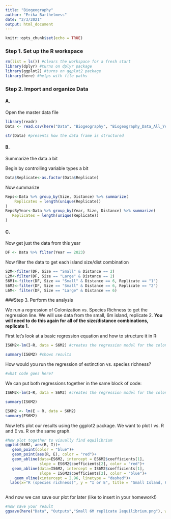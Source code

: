 ```yaml
---
title: "Biogeography"
author: "Erika Barthelmess"
date: "2/3/2021"
output: html_document
---
```


```r
knitr::opts_chunk$set(echo = TRUE)
```
### Step 1. Set up the R workspace

```r
rm(list = ls()) #clears the workspace for a fresh start
library(dplyr) #turns on dplyr package
library(ggplot2) #turns on ggplot2 package
library(here) #helps with file paths
```

### Step 2. Import and organize Data

#### A.
Open the master data file

```r
library(readr)
Data <- read.csv(here("Data", "Biogeography", "Biogeography_Data_All_Years.csv"), stringsAsFactors = T)

str(Data) #presents how the data frame is structured
```
#### B. 
Summarize the data a bit

Begin by controlling variable types a bit
```r
Data$Replicate<-as.factor(Data$Replicate)
```

Now summarize
```r
Reps<-Data %>% group_by(Size, Distance) %>% summarize(
	Replicates = length(unique(Replicate))
)
RepsByYear<-Data %>% group_by(Year, Size, Distance) %>% summarize(
   Replicates = length(unique(Replicate))
)
```

#### C. 
Now get just the data from this year
```r
DF <- Data %>% filter(Year == 2023)
```

Now filter the data to get each island size/dist combination

```r
S2M<-filter(DF, Size == "Small" & Distance == 2)
L2M<-filter(DF, Size == "Large" & Distance == 2)
S6M1<-filter(DF, Size == "Small" & Distance == 6, Replicate == "1")
S6M2<-filter(DF, Size == "Small" & Distance == 6, Replicate == "2")
L6M<- filter(DF, Size == "Large" & Distance == 6)

```
###Step 3. Perform the analysis

We run a regression of Colonization vs. Species Richness to get the regression line.  We will use data from the small, 6m island, replicate 2.  **You will need to do this again for all of the size/distance combinations, replicate 1.**

First let's look at a basic regression equation and how to structure it in R:
```r
IS6M2<-lm(I~R, data = S6M2) #creates the regression model for the colonization (I) vs. R for the Small (S), 6m (6M) island, replicate 2.

summary(IS6M2) #shows results
```

How would you run the regression of extinction vs. species richness?
```r
#what code goes here?
```


We can put both regressions together in the same block of code:
```r
IS6M2<-lm(I~R, data = S6M2) #creates the regression model for the colonization (I) vs. R for the Small (S), 6m (6M) island, replicate 2.

summary(IS6M2)

ES6M2 <- lm(E ~ R, data = S6M2)
summary(ES6M2)


```
Now let's plot our results using the ggplot2 package.  We want to plot I vs. R and E vs. R on the same graph.
```r
#Now plot together to visually find equilibrium 
ggplot(S6M2, aes(R, I))+
   geom_point(color = "blue")+
   geom_point(aes(R, E), color = "red")+
   geom_abline(data=ES6M2, intercept = ES6M2$coefficients[1], 
               slope = ES6M2$coefficients[2], color = "red")+
   geom_abline(data=IS6M2, intercept = IS6M2$coefficients[1], 
               slope = IS6M2$coefficients[2], color = "blue")+
	geom_vline(xintercept = 2.96, linetype = "dashed")+
  labs(x="R (species richness)", y = "I or E", title = "Small Island, 6 m, replicate 2")
  
```

And now we can save our plot for later (like to insert in your homework!)
```r
#now save your result
ggsave(here("Data", "Outputs","Small 6M replicate 2equilibrium.png"), width = 6, height = 4,device = "png")

```

  





